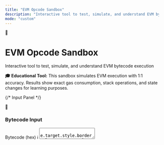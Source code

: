 ```yaml
---
title: "EVM Opcode Sandbox"
description: "Interactive tool to test, simulate, and understand EVM bytecode execution with real-time results and gas calculations."
mode: "custom"
---
```



<div style={{ maxWidth: '100%' }}>

<div style={{
  background: 'linear-gradient(135deg, #f8fafc 0%, #e2e8f0 100%)',
  border: '1px solid #cbd5e1',
  borderRadius: '1rem',
  padding: '2rem',
  marginBottom: '2rem',
  boxShadow: '0 4px 6px -1px rgba(0, 0, 0, 0.1)'
}}>
  <div style={{
    display: 'flex',
    alignItems: 'center',
    gap: '1rem',
    marginBottom: '1rem'
  }}>
    <div style={{
      background: 'linear-gradient(135deg, #4B47CA 0%, #6366f1 100%)',
      borderRadius: '0.75rem',
      padding: '0.75rem',
      color: 'white',
      fontSize: '1.5rem'
    }}>
      🔬
    </div>
    <div>
      <h1 style={{
        margin: '0',
        fontSize: '2rem',
        fontWeight: '700',
        background: 'linear-gradient(135deg, #4B47CA 0%, #6366f1 100%)',
        WebkitBackgroundClip: 'text',
        WebkitTextFillColor: 'transparent',
        backgroundClip: 'text'
      }}>
        EVM Opcode Sandbox
      </h1>
      <p style={{
        margin: '0.5rem 0 0 0',
        color: '#64748b',
        fontSize: '1.1rem'
      }}>
        Interactive tool to test, simulate, and understand EVM bytecode execution
      </p>
    </div>
  </div>

  <div style={{
    background: '#fef3c7',
    border: '1px solid #f59e0b',
    borderRadius: '0.5rem',
    padding: '1rem',
    fontSize: '0.9rem'
  }}>
    <strong>🎓 Educational Tool:</strong> This sandbox simulates EVM execution with 1:1 accuracy.
    Results show exact gas consumption, stack operations, and state changes for learning purposes.
  </div>
</div>

<div style={{
  display: 'grid',
  gridTemplateColumns: '1fr 1fr',
  gap: '2rem',
  marginBottom: '2rem'
}}>

{/* Input Panel */}
<div style={{
  background: '#ffffff',
  border: '1px solid #e2e8f0',
  borderRadius: '1rem',
  padding: '1.5rem',
  boxShadow: '0 1px 3px rgba(0, 0, 0, 0.1)'
}}>
  <div style={{
    display: 'flex',
    alignItems: 'center',
    gap: '0.75rem',
    marginBottom: '1.5rem',
    paddingBottom: '1rem',
    borderBottom: '2px solid #f1f5f9'
  }}>
    <div style={{
      background: 'linear-gradient(135deg, #22c55e 0%, #16a34a 100%)',
      borderRadius: '0.5rem',
      padding: '0.5rem',
      color: 'white',
      fontSize: '1.25rem'
    }}>
      📝
    </div>
    <h3 style={{
      margin: '0',
      fontSize: '1.25rem',
      fontWeight: '600',
      color: '#1e293b'
    }}>
      Bytecode Input
    </h3>
  </div>

  <div style={{ marginBottom: '1.25rem' }}>
    <label style={{
      display: 'block',
      marginBottom: '0.5rem',
      fontWeight: '600',
      color: '#374151',
      fontSize: '0.9rem'
    }}>
      <span title="Enter raw EVM bytecode in hexadecimal format">
        Bytecode (hex) ℹ️
      </span>
    </label>
    <textarea
      id="bytecode-input"
      placeholder="Enter bytecode... e.g., 6001600201600055"
      title="Raw EVM bytecode in hexadecimal format. Each pair of hex digits represents one byte/opcode."
      style={{
        width: '100%',
        height: '100px',
        padding: '0.75rem',
        border: '2px solid #e2e8f0',
        borderRadius: '0.75rem',
        fontFamily: '"JetBrains Mono", "Fira Code", monospace',
        fontSize: '0.875rem',
        resize: 'vertical',
        transition: 'border-color 0.2s ease',
        outline: 'none'
      }}
      onFocus={(e) => e.target.style.borderColor = '#4B47CA'}
      onBlur={(e) => e.target.style.borderColor = '#e2e8f0'}
    />
  </div>

  <div style={{ marginBottom: '1.25rem' }}>
    <label style={{
      display: 'block',
      marginBottom: '0.5rem',
      fontWeight: '600',
      color: '#374151',
      fontSize: '0.9rem'
    }}>
      <span title="Optional transaction input data">
        Call Data (hex) ℹ️
      </span>
    </label>
    <input
      id="calldata-input"
      type="text"
      placeholder="Optional call data... e.g., 0x1234abcd"
      title="Transaction input data that would be available via CALLDATALOAD opcodes"
      style={{
        width: '100%',
        padding: '0.75rem',
        border: '2px solid #e2e8f0',
        borderRadius: '0.75rem',
        fontFamily: '"JetBrains Mono", "Fira Code", monospace',
        fontSize: '0.875rem',
        transition: 'border-color 0.2s ease',
        outline: 'none'
      }}
      onFocus={(e) => e.target.style.borderColor = '#4B47CA'}
      onBlur={(e) => e.target.style.borderColor = '#e2e8f0'}
    />
  </div>

  <div style={{ marginBottom: '1.5rem' }}>
    <label style={{
      display: 'block',
      marginBottom: '0.5rem',
      fontWeight: '600',
      color: '#374151',
      fontSize: '0.9rem'
    }}>
      <span title="Maximum gas available for execution">
        Gas Limit ℹ️
      </span>
    </label>
    <input
      id="gas-input"
      type="number"
      defaultValue="1000000"
      min="1"
      title="Maximum amount of gas that can be consumed during execution"
      style={{
        width: '100%',
        padding: '0.75rem',
        border: '2px solid #e2e8f0',
        borderRadius: '0.75rem',
        fontSize: '0.875rem',
        transition: 'border-color 0.2s ease',
        outline: 'none'
      }}
      onFocus={(e) => e.target.style.borderColor = '#4B47CA'}
      onBlur={(e) => e.target.style.borderColor = '#e2e8f0'}
    />
  </div>

  <button
    id="execute-btn"
    title="Execute the bytecode and see step-by-step results"
    style={{
      width: '100%',
      background: 'linear-gradient(135deg, #4B47CA 0%, #6366f1 100%)',
      color: 'white',
      padding: '1rem 1.5rem',
      border: 'none',
      borderRadius: '0.75rem',
      fontWeight: '600',
      cursor: 'pointer',
      fontSize: '1rem',
      transition: 'all 0.2s ease',
      boxShadow: '0 2px 4px rgba(75, 71, 202, 0.2)'
    }}
    onMouseOver={(e) => {
      e.target.style.transform = 'translateY(-1px)';
      e.target.style.boxShadow = '0 4px 12px rgba(75, 71, 202, 0.3)';
    }}
    onMouseOut={(e) => {
      e.target.style.transform = 'translateY(0)';
      e.target.style.boxShadow = '0 2px 4px rgba(75, 71, 202, 0.2)';
    }}
  >
    🚀 Execute Bytecode
  </button>

  <details style={{
    background: '#f8fafc',
    padding: '1rem',
    borderRadius: '0.75rem',
    marginTop: '1rem',
    border: '1px solid #e2e8f0'
  }}>
    <summary style={{
      cursor: 'pointer',
      fontWeight: '600',
      color: '#374151',
      padding: '0.5rem',
      borderRadius: '0.5rem'
    }}>
      📚 Quick Examples
    </summary>
    <div style={{ marginTop: '1rem', fontSize: '0.875rem' }}>
      <div style={{ marginBottom: '1rem' }}>
        <div style={{ fontWeight: '600', color: '#374151', marginBottom: '0.25rem' }}>Simple Addition:</div>
        <code
          style={{
            display: 'block',
            background: '#1e293b',
            color: '#f1f5f9',
            padding: '0.5rem',
            borderRadius: '0.375rem',
            marginBottom: '0.25rem',
            cursor: 'pointer',
            fontSize: '0.8rem'
          }}
          onClick={(e) => {
            document.getElementById('bytecode-input').value = e.target.textContent;
            navigator.clipboard.writeText(e.target.textContent);
          }}
          title="Click to copy to input field"
        >
          6001600201600055
        </code>
        <div style={{ color: '#6b7280', fontSize: '0.75rem' }}>
          PUSH1 1, PUSH1 2, ADD, PUSH1 0, SSTORE
        </div>
      </div>

      <div style={{ marginBottom: '1rem' }}>
        <div style={{ fontWeight: '600', color: '#374151', marginBottom: '0.25rem' }}>Memory Store:</div>
        <code
          style={{
            display: 'block',
            background: '#1e293b',
            color: '#f1f5f9',
            padding: '0.5rem',
            borderRadius: '0.375rem',
            marginBottom: '0.25rem',
            cursor: 'pointer',
            fontSize: '0.8rem'
          }}
          onClick={(e) => {
            document.getElementById('bytecode-input').value = e.target.textContent;
            navigator.clipboard.writeText(e.target.textContent);
          }}
          title="Click to copy to input field"
        >
          600a600052
        </code>
        <div style={{ color: '#6b7280', fontSize: '0.75rem' }}>
          PUSH1 10, PUSH1 0, MSTORE
        </div>
      </div>

      <div>
        <div style={{ fontWeight: '600', color: '#374151', marginBottom: '0.25rem' }}>Conditional Jump:</div>
        <code
          style={{
            display: 'block',
            background: '#1e293b',
            color: '#f1f5f9',
            padding: '0.5rem',
            borderRadius: '0.375rem',
            marginBottom: '0.25rem',
            cursor: 'pointer',
            fontSize: '0.8rem'
          }}
          onClick={(e) => {
            document.getElementById('bytecode-input').value = e.target.textContent;
            navigator.clipboard.writeText(e.target.textContent);
          }}
          title="Click to copy to input field"
        >
          600160010760085750
        </code>
        <div style={{ color: '#6b7280', fontSize: '0.75rem' }}>
          PUSH1 1, PUSH1 1, EQ, PUSH1 8, JUMPI, POP
        </div>
      </div>
    </div>
  </details>
</div>

{/* Output Panel */}
<div style={{
  background: '#ffffff',
  border: '1px solid #e2e8f0',
  borderRadius: '1rem',
  padding: '1.5rem',
  boxShadow: '0 1px 3px rgba(0, 0, 0, 0.1)'
}}>
  <div style={{
    display: 'flex',
    alignItems: 'center',
    gap: '0.75rem',
    marginBottom: '1.5rem',
    paddingBottom: '1rem',
    borderBottom: '2px solid #f1f5f9'
  }}>
    <div style={{
      background: 'linear-gradient(135deg, #f59e0b 0%, #d97706 100%)',
      borderRadius: '0.5rem',
      padding: '0.5rem',
      color: 'white',
      fontSize: '1.25rem'
    }}>
      ⚡
    </div>
    <h3 style={{
      margin: '0',
      fontSize: '1.25rem',
      fontWeight: '600',
      color: '#1e293b'
    }}>
      Execution Results
    </h3>
  </div>

  <div
    id="execution-output"
    style={{
      background: 'linear-gradient(135deg, #1e293b 0%, #334155 100%)',
      color: '#f1f5f9',
      padding: '1.5rem',
      borderRadius: '0.75rem',
      fontFamily: '"JetBrains Mono", "Fira Code", monospace',
      fontSize: '0.8rem',
      lineHeight: '1.6',
      minHeight: '400px',
      maxHeight: '500px',
      overflow: 'auto',
      border: '1px solid #475569',
      whiteSpace: 'pre-wrap',
      wordBreak: 'break-all'
    }}
  >
    <div style={{ color: '#94a3b8', textAlign: 'center', paddingTop: '2rem' }}>
      <div style={{ fontSize: '2rem', marginBottom: '1rem' }}>🔧</div>
      <div>Ready to execute bytecode...</div>
      <br />
      <div style={{ fontSize: '0.75rem', lineHeight: '1.8' }}>
        This simulator will show:
        <br />• Step-by-step execution trace
        <br />• Stack state changes
        <br />• Memory operations
        <br />• Storage updates
        <br />• Gas consumption
        <br />• Final result or error
      </div>
    </div>
  </div>
</div>

</div>

<div style={{
  display: 'grid',
  gridTemplateColumns: 'repeat(auto-fit, minmax(250px, 1fr))',
  gap: '1.5rem',
  marginBottom: '2rem'
}}>

<div style={{
  background: 'linear-gradient(135deg, #dbeafe 0%, #bfdbfe 100%)',
  padding: '1.5rem',
  borderRadius: '1rem',
  border: '1px solid #3b82f6',
  boxShadow: '0 1px 3px rgba(59, 130, 246, 0.1)'
}}>
  <h4 style={{
    margin: '0 0 1rem 0',
    color: '#1e40af',
    fontSize: '1.1rem',
    fontWeight: '600',
    display: 'flex',
    alignItems: 'center',
    gap: '0.5rem'
  }}>
    🧮 Arithmetic (0x01-0x0b)
  </h4>
  <div style={{ fontSize: '0.85rem', color: '#1e40af', lineHeight: '1.6' }}>
    <div><code>01</code> ADD</div>
    <div><code>02</code> MUL</div>
    <div><code>03</code> SUB</div>
    <div><code>04</code> DIV</div>
    <div><code>06</code> MOD</div>
    <div><code>08</code> ADDMOD</div>
    <div><code>09</code> MULMOD</div>
    <div><code>0a</code> EXP</div>
  </div>
</div>

<div style={{
  background: 'linear-gradient(135deg, #dcfce7 0%, #bbf7d0 100%)',
  padding: '1.5rem',
  borderRadius: '1rem',
  border: '1px solid #22c55e',
  boxShadow: '0 1px 3px rgba(34, 197, 94, 0.1)'
}}>
  <h4 style={{
    margin: '0 0 1rem 0',
    color: '#15803d',
    fontSize: '1.1rem',
    fontWeight: '600',
    display: 'flex',
    alignItems: 'center',
    gap: '0.5rem'
  }}>
    ⚖️ Comparison (0x10-0x1d)
  </h4>
  <div style={{ fontSize: '0.85rem', color: '#15803d', lineHeight: '1.6' }}>
    <div><code>10</code> LT</div>
    <div><code>11</code> GT</div>
    <div><code>12</code> SLT</div>
    <div><code>13</code> SGT</div>
    <div><code>14</code> EQ</div>
    <div><code>15</code> ISZERO</div>
    <div><code>16</code> AND</div>
    <div><code>17</code> OR</div>
    <div><code>18</code> XOR</div>
    <div><code>19</code> NOT</div>
  </div>
</div>

<div style={{
  background: 'linear-gradient(135deg, #fefce8 0%, #fef3c7 100%)',
  padding: '1.5rem',
  borderRadius: '1rem',
  border: '1px solid #eab308',
  boxShadow: '0 1px 3px rgba(234, 179, 8, 0.1)'
}}>
  <h4 style={{
    margin: '0 0 1rem 0',
    color: '#a16207',
    fontSize: '1.1rem',
    fontWeight: '600',
    display: 'flex',
    alignItems: 'center',
    gap: '0.5rem'
  }}>
    📚 Stack Ops (0x50-0x5f)
  </h4>
  <div style={{ fontSize: '0.85rem', color: '#a16207', lineHeight: '1.6' }}>
    <div><code>50</code> POP</div>
    <div><code>51</code> MLOAD</div>
    <div><code>52</code> MSTORE</div>
    <div><code>53</code> MSTORE8</div>
    <div><code>54</code> SLOAD</div>
    <div><code>55</code> SSTORE</div>
    <div><code>56</code> JUMP</div>
    <div><code>57</code> JUMPI</div>
  </div>
</div>

<div style={{
  background: 'linear-gradient(135deg, #fdf2f8 0%, #fce7f3 100%)',
  padding: '1.5rem',
  borderRadius: '1rem',
  border: '1px solid #ec4899',
  boxShadow: '0 1px 3px rgba(236, 72, 153, 0.1)'
}}>
  <h4 style={{
    margin: '0 0 1rem 0',
    color: '#be185d',
    fontSize: '1.1rem',
    fontWeight: '600',
    display: 'flex',
    alignItems: 'center',
    gap: '0.5rem'
  }}>
    📦 Push Ops (0x60-0x7f)
  </h4>
  <div style={{ fontSize: '0.85rem', color: '#be185d', lineHeight: '1.6' }}>
    <div><code>60</code> PUSH1</div>
    <div><code>61</code> PUSH2</div>
    <div><code>62</code> PUSH3</div>
    <div>...</div>
    <div><code>7f</code> PUSH32</div>
  </div>
</div>

</div>

## Understanding Execution Results

<div style={{
  display: 'grid',
  gridTemplateColumns: 'repeat(auto-fit, minmax(300px, 1fr))',
  gap: '1.5rem',
  marginBottom: '2rem'
}}>

<div style={{
  background: '#f8fafc',
  padding: '1.5rem',
  borderRadius: '1rem',
  border: '1px solid #e2e8f0'
}}>
  <h4 style={{ margin: '0 0 1rem 0', color: '#1f2937', display: 'flex', alignItems: 'center', gap: '0.5rem' }}>
    📊 Execution Summary
  </h4>
  <ul style={{ margin: '0', paddingLeft: '1.5rem', color: '#374151', lineHeight: '1.8' }}>
    <li><strong>Gas Used:</strong> Total gas consumed</li>
    <li><strong>Stack Size:</strong> Remaining stack items</li>
    <li><strong>Storage Entries:</strong> Modified storage slots</li>
    <li><strong>Status:</strong> Success or error details</li>
  </ul>
</div>

<div style={{
  background: '#f8fafc',
  padding: '1.5rem',
  borderRadius: '1rem',
  border: '1px solid #e2e8f0'
}}>
  <h4 style={{ margin: '0 0 1rem 0', color: '#1f2937', display: 'flex', alignItems: 'center', gap: '0.5rem' }}>
    🔍 Step-by-Step Trace
  </h4>
  <ul style={{ margin: '0', paddingLeft: '1.5rem', color: '#374151', lineHeight: '1.8' }}>
    <li><strong>PC:</strong> Program counter position</li>
    <li><strong>Opcode:</strong> Executed instruction</li>
    <li><strong>Gas Cost:</strong> Gas consumed per step</li>
    <li><strong>Stack Changes:</strong> Before/after states</li>
  </ul>
</div>

<div style={{
  background: '#f8fafc',
  padding: '1.5rem',
  borderRadius: '1rem',
  border: '1px solid #e2e8f0'
}}>
  <h4 style={{ margin: '0 0 1rem 0', color: '#1f2937', display: 'flex', alignItems: 'center', gap: '0.5rem' }}>
    📦 Final State
  </h4>
  <ul style={{ margin: '0', paddingLeft: '1.5rem', color: '#374151', lineHeight: '1.8' }}>
    <li><strong>Stack:</strong> Remaining values</li>
    <li><strong>Storage:</strong> Persistent data</li>
    <li><strong>Memory:</strong> Temporary data</li>
    <li><strong>Return Data:</strong> Function output</li>
  </ul>
</div>

</div>

<Card title="🔗 Related Developer Tools" icon="wrench">
  Explore other development resources:

  **Interactive Tools**
  - [Foundry for Testing](/docs/evm/developers/tooling-and-resources/foundry-guide) - Advanced testing framework
  - [Contract Wizard](/docs/evm/developers/tooling-and-resources/contract-wizard) - Generate standard contracts

  **Advanced Features**
  - [Precompiled Contracts](/docs/evm/developers/precompiles) - Access Cosmos SDK from Solidity
  - [Cross-Chain Patterns](/docs/evm/developers/advanced) - Build hybrid applications
</Card>

<PageFeedback />

</div>

<script>
{`
class EVMSimulator {
  constructor() {
    this.reset(1000000);
  }

  reset(gasLimit, calldata = []) {
    this.stack = [];
    this.memory = new Array(1024).fill(0);
    this.storage = {};
    this.pc = 0;
    this.gas = gasLimit;
    this.gasUsed = 0;
    this.logs = [];
    this.calldata = calldata;
    this.halted = false;
    this.returnData = null;
    this.error = null;
  }

  consumeGas(amount) {
    if (this.gas < amount) {
      throw new Error(\`Out of gas: needed \${amount}, have \${this.gas}\`);
    }
    this.gas -= amount;
    this.gasUsed += amount;
  }

  pushStack(value) {
    if (this.stack.length >= 1024) {
      throw new Error('Stack overflow');
    }
    this.stack.push(BigInt(value) & ((1n << 256n) - 1n));
  }

  popStack() {
    if (this.stack.length === 0) {
      throw new Error('Stack underflow');
    }
    return this.stack.pop();
  }

  memoryExpand(offset, size) {
    const needed = offset + size;
    if (needed > this.memory.length) {
      const newSize = Math.ceil(needed / 32) * 32;
      const expansion = newSize - this.memory.length;
      this.consumeGas(Math.floor(expansion / 32) * 3);
      this.memory = this.memory.concat(new Array(newSize - this.memory.length).fill(0));
    }
  }

  loadMemory(offset, size) {
    this.memoryExpand(offset, size);
    return this.memory.slice(offset, offset + size);
  }

  storeMemory(offset, data) {
    this.memoryExpand(offset, data.length);
    for (let i = 0; i < data.length; i++) {
      this.memory[offset + i] = data[i] & 0xff;
    }
  }

  executeOpcode(opcode, bytecode) {
    this.consumeGas(3);

    switch (opcode) {
      case 0x00: // STOP
        this.halted = true;
        break;

      case 0x01: // ADD
        {
          const a = this.popStack();
          const b = this.popStack();
          this.pushStack((a + b) & ((1n << 256n) - 1n));
        }
        break;

      case 0x02: // MUL
        {
          const a = this.popStack();
          const b = this.popStack();
          this.pushStack((a * b) & ((1n << 256n) - 1n));
        }
        break;

      case 0x03: // SUB
        {
          const a = this.popStack();
          const b = this.popStack();
          this.pushStack((a - b) & ((1n << 256n) - 1n));
        }
        break;

      case 0x04: // DIV
        {
          const a = this.popStack();
          const b = this.popStack();
          if (b === 0n) {
            this.pushStack(0n);
          } else {
            this.pushStack(a / b);
          }
        }
        break;

      case 0x06: // MOD
        {
          const a = this.popStack();
          const b = this.popStack();
          if (b === 0n) {
            this.pushStack(0n);
          } else {
            this.pushStack(a % b);
          }
        }
        break;

      case 0x10: // LT
        {
          const a = this.popStack();
          const b = this.popStack();
          this.pushStack(a < b ? 1n : 0n);
        }
        break;

      case 0x11: // GT
        {
          const a = this.popStack();
          const b = this.popStack();
          this.pushStack(a > b ? 1n : 0n);
        }
        break;

      case 0x14: // EQ
        {
          const a = this.popStack();
          const b = this.popStack();
          this.pushStack(a === b ? 1n : 0n);
        }
        break;

      case 0x15: // ISZERO
        {
          const a = this.popStack();
          this.pushStack(a === 0n ? 1n : 0n);
        }
        break;

      case 0x16: // AND
        {
          const a = this.popStack();
          const b = this.popStack();
          this.pushStack(a & b);
        }
        break;

      case 0x17: // OR
        {
          const a = this.popStack();
          const b = this.popStack();
          this.pushStack(a | b);
        }
        break;

      case 0x18: // XOR
        {
          const a = this.popStack();
          const b = this.popStack();
          this.pushStack(a ^ b);
        }
        break;

      case 0x19: // NOT
        {
          const a = this.popStack();
          this.pushStack(~a & ((1n << 256n) - 1n));
        }
        break;

      case 0x50: // POP
        this.popStack();
        break;

      case 0x51: // MLOAD
        {
          const offset = Number(this.popStack());
          this.consumeGas(3);
          const data = this.loadMemory(offset, 32);
          let value = 0n;
          for (let i = 0; i < 32; i++) {
            value = (value << 8n) + BigInt(data[i] || 0);
          }
          this.pushStack(value);
        }
        break;

      case 0x52: // MSTORE
        {
          const offset = Number(this.popStack());
          const value = this.popStack();
          this.consumeGas(3);
          const data = [];
          for (let i = 31; i >= 0; i--) {
            data.push(Number((value >> BigInt(i * 8)) & 0xffn));
          }
          this.storeMemory(offset, data);
        }
        break;

      case 0x54: // SLOAD
        {
          const key = this.popStack().toString();
          this.consumeGas(800);
          this.pushStack(BigInt(this.storage[key] || 0));
        }
        break;

      case 0x55: // SSTORE
        {
          const key = this.popStack().toString();
          const value = this.popStack();
          this.consumeGas(20000);
          this.storage[key] = value.toString();
        }
        break;

      case 0x56: // JUMP
        {
          const dest = Number(this.popStack());
          if (dest >= bytecode.length || bytecode[dest] !== 0x5b) {
            throw new Error(\`Invalid jump destination: \${dest}\`);
          }
          this.pc = dest;
          return;
        }

      case 0x57: // JUMPI
        {
          const dest = Number(this.popStack());
          const condition = this.popStack();
          if (condition !== 0n) {
            if (dest >= bytecode.length || bytecode[dest] !== 0x5b) {
              throw new Error(\`Invalid jump destination: \${dest}\`);
            }
            this.pc = dest;
            return;
          }
        }
        break;

      case 0x5b: // JUMPDEST
        break;

      default:
        if (opcode >= 0x60 && opcode <= 0x7f) {
          const size = opcode - 0x5f;
          let value = 0n;
          for (let i = 0; i < size; i++) {
            this.pc++;
            if (this.pc >= bytecode.length) {
              throw new Error('Unexpected end of bytecode');
            }
            value = (value << 8n) + BigInt(bytecode[this.pc]);
          }
          this.pushStack(value);
        } else {
          throw new Error(\`Unknown opcode: 0x\${opcode.toString(16).padStart(2, '0')}\`);
        }
    }

    this.pc++;
  }

  run(bytecode, maxSteps = 1000) {
    const trace = [];
    let steps = 0;

    try {
      while (!this.halted && this.pc < bytecode.length && steps < maxSteps) {
        const opcode = bytecode[this.pc];
        const stackBefore = [...this.stack];
        const pcBefore = this.pc;
        const gasBefore = this.gas;

        const opcodeName = this.getOpcodeName(opcode);

        this.executeOpcode(opcode, bytecode);

        trace.push({
          step: steps,
          pc: pcBefore,
          opcode: \`0x\${opcode.toString(16).padStart(2, '0')}\`,
          opcodeName,
          stackBefore,
          stackAfter: [...this.stack],
          gasUsed: gasBefore - this.gas,
          totalGasUsed: this.gasUsed
        });

        steps++;
      }

      if (steps >= maxSteps) {
        throw new Error('Execution exceeded maximum steps');
      }

    } catch (error) {
      this.error = error.message;
      trace.push({
        step: steps,
        pc: this.pc,
        error: error.message
      });
    }

    return trace;
  }

  getOpcodeName(opcode) {
    const opcodeNames = {
      0x00: 'STOP', 0x01: 'ADD', 0x02: 'MUL', 0x03: 'SUB', 0x04: 'DIV',
      0x06: 'MOD', 0x08: 'ADDMOD', 0x09: 'MULMOD', 0x0a: 'EXP',
      0x10: 'LT', 0x11: 'GT', 0x12: 'SLT', 0x13: 'SGT', 0x14: 'EQ',
      0x15: 'ISZERO', 0x16: 'AND', 0x17: 'OR', 0x18: 'XOR', 0x19: 'NOT',
      0x50: 'POP', 0x51: 'MLOAD', 0x52: 'MSTORE', 0x53: 'MSTORE8',
      0x54: 'SLOAD', 0x55: 'SSTORE', 0x56: 'JUMP', 0x57: 'JUMPI',
      0x5b: 'JUMPDEST'
    };

    if (opcodeNames[opcode]) {
      return opcodeNames[opcode];
    } else if (opcode >= 0x60 && opcode <= 0x7f) {
      return \`PUSH\${opcode - 0x5f}\`;
    } else {
      return 'UNKNOWN';
    }
  }
}

let evm = new EVMSimulator();

function executeOpcode() {
  const bytecodeInput = document.getElementById('bytecode-input').value.trim();
  const calldataInput = document.getElementById('calldata-input').value.trim();
  const gasInput = parseInt(document.getElementById('gas-input').value);
  const output = document.getElementById('execution-output');

  try {
    const cleanBytecode = bytecodeInput.replace(/0x/gi, '').replace(/\\s/g, '');
    if (!/^[0-9a-f]*$/i.test(cleanBytecode)) {
      throw new Error('Invalid bytecode format');
    }

    const bytecode = [];
    for (let i = 0; i < cleanBytecode.length; i += 2) {
      bytecode.push(parseInt(cleanBytecode.substr(i, 2), 16));
    }

    let calldata = [];
    if (calldataInput) {
      const cleanCalldata = calldataInput.replace(/0x/gi, '').replace(/\\s/g, '');
      for (let i = 0; i < cleanCalldata.length; i += 2) {
        calldata.push(parseInt(cleanCalldata.substr(i, 2), 16));
      }
    }

    evm.reset(gasInput, calldata);
    const trace = evm.run(bytecode);

    let result = \`📊 EXECUTION SUMMARY\\n\`;
    result += \`\${'═'.repeat(50)}\\n\`;
    result += \`Gas Used: \${evm.gasUsed.toLocaleString()} / \${gasInput.toLocaleString()}\\n\`;
    result += \`Final Stack Size: \${evm.stack.length}\\n\`;
    result += \`Storage Entries: \${Object.keys(evm.storage).length}\\n\`;

    if (evm.error) {
      result += \`Status: ❌ ERROR\\n\`;
      result += \`Error: \${evm.error}\\n\`;
    } else {
      result += \`Status: ✅ SUCCESS\\n\`;
    }

    result += \`\\n🔍 EXECUTION TRACE\\n\`;
    result += \`\${'═'.repeat(50)}\\n\`;

    trace.forEach(step => {
      if (step.error) {
        result += \`Step \${step.step.toString().padStart(2)}: ❌ \${step.error}\\n\`;
        return;
      }

      result += \`Step \${step.step.toString().padStart(2)}: \`;
      result += \`PC=\${step.pc.toString().padStart(3)} \`;
      result += \`\${step.opcode} \${step.opcodeName.padEnd(8)} \`;
      result += \`Gas=\${step.gasUsed.toString().padStart(5)}\\n\`;

      if (step.stackBefore.length !== step.stackAfter.length ||
          !step.stackBefore.every((val, i) => val === step.stackAfter[i])) {
        const beforeTop3 = step.stackBefore.slice(-3).reverse();
        const afterTop3 = step.stackAfter.slice(-3).reverse();
        result += \`      Stack: [\${beforeTop3.map(v => '0x' + v.toString(16).padStart(4, '0')).join(', ')}]\\n\`;
        result += \`          -> [\${afterTop3.map(v => '0x' + v.toString(16).padStart(4, '0')).join(', ')}]\\n\`;
      }
    });

    result += \`\\n📦 FINAL STATE\\n\`;
    result += \`\${'═'.repeat(30)}\\n\`;

    if (evm.stack.length > 0) {
      result += \`Stack (top 5):\\n\`;
      evm.stack.slice(-5).reverse().forEach((value, i) => {
        result += \`  [\${evm.stack.length - 1 - i}]: 0x\${value.toString(16).padStart(8, '0')}\\n\`;
      });
    } else {
      result += \`Stack: Empty\\n\`;
    }

    if (Object.keys(evm.storage).length > 0) {
      result += \`\\nStorage:\\n\`;
      Object.entries(evm.storage).forEach(([key, value]) => {
        result += \`  [\${key}]: \${value}\\n\`;
      });
    } else {
      result += \`\\nStorage: Empty\\n\`;
    }

    output.textContent = result;

  } catch (error) {
    output.textContent = \`❌ ERROR: \${error.message}\`;
  }
}

document.addEventListener('DOMContentLoaded', function() {
  const executeBtn = document.getElementById('execute-btn');
  if (executeBtn) {
    executeBtn.addEventListener('click', executeOpcode);
  }

  const inputs = ['bytecode-input', 'calldata-input', 'gas-input'];
  inputs.forEach(id => {
    const element = document.getElementById(id);
    if (element) {
      element.addEventListener('keypress', function(e) {
        if (e.key === 'Enter') {
          executeOpcode();
        }
      });
    }
  });
});
`}
</script>